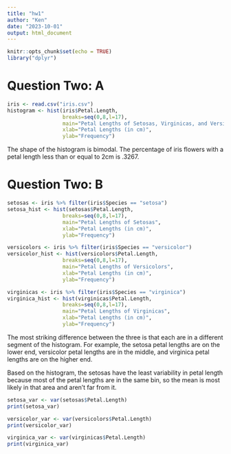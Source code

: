 ```yaml
---
title: "hw1"
author: "Ken"
date: "2023-10-01"
output: html_document
---
```


```r
knitr::opts_chunk$set(echo = TRUE)
library("dplyr")
```

# Question Two: A
```r
iris <- read.csv("iris.csv")
histogram <- hist(iris$Petal.Length,
                  breaks=seq(0,8,l=17),
                  main="Petal Lengths of Setosas, Virginicas, and Versicolors",
                  xlab="Petal Lengths (in cm)",
                  ylab="Frequency")
```

The shape of the histogram is bimodal. The percentage of iris flowers with a petal length less than or equal to 2cm is .3267. 

# Question Two: B
```r
setosas <- iris %>% filter(iris$Species == "setosa")
setosa_hist <- hist(setosas$Petal.Length,
                  breaks=seq(0,8,l=17),
                  main="Petal Lengths of Setosas",
                  xlab="Petal Lengths (in cm)",
                  ylab="Frequency")

versicolors <- iris %>% filter(iris$Species == "versicolor")
versicolor_hist <- hist(versicolors$Petal.Length,
                  breaks=seq(0,8,l=17),
                  main="Petal Lengths of Versicolors",
                  xlab="Petal Lengths (in cm)",
                  ylab="Frequency")

virginicas <- iris %>% filter(iris$Species == "virginica")
virginica_hist <- hist(virginicas$Petal.Length,
                  breaks=seq(0,8,l=17),
                  main="Petal Lengths of Virginicas",
                  xlab="Petal Lengths (in cm)",
                  ylab="Frequency")
```

The most striking difference between the three is that each are in a different segment of the histogram. For example, the setosa petal lengths are on the lower end, versicolor petal lengths are in the middle, and virginica petal lengths are on the higher end.

Based on the histogram, the setosas have the least variability in petal length because most of the petal lengths are in the same bin, so the mean is most likely in that area and aren't far from it.

```r
setosa_var <- var(setosas$Petal.Length)
print(setosa_var)

versicolor_var <- var(versicolors$Petal.Length)
print(versicolor_var)

virginica_var <- var(virginicas$Petal.Length)
print(virginica_var)
```
